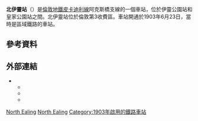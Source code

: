 {{TfL Translations}}
{{Infobox London station
| name             = 北伊靈<br />North Ealing
| symbol           = underground
| manager          = [[倫敦地鐵|倫敦地鐵]]
| locale           = [[伊靈|伊靈]]
| borough          = [[伊靈區|伊靈區]]
| platforms        = 2
| fare_zone        = 3
| image_name       = North Ealing stn building.JPG
| latitude         = {{decdeg|51|31|03|N|4}}
| longitude        = {{decdeg|0|17|19|W|4}}
| original         = [[區域鐵路|區域鐵路]]
<!--
| tubeexits06      = 0.894 
| tubeexits07      = {{decrease}} 0.870
| tubeexits08      = {{increase}} 0.920
| tubeexits09      = {{increase}} 0.93-->
| listing_grade    = II
| listing_entry    = 1390751
| listing_reference= <ref name="eh_1390751">{{cite web | url=http://list.english-heritage.org.uk/resultsingle.aspx?uid=1390751 | title=North Ealing London Regional Transport Underground Station | work=The National Heritage List for England | publisher=[[English_Heritage|English Heritage]] | archiveurl=https://web.archive.org/web/20140502030202/http://list.english-heritage.org.uk/resultsingle.aspx?uid=1390751 | archivedate=2014-05-02 | deadurl=yes | accessdate=2016-03-01 }}<!-- /CC2Bw --></ref>
| listing_start    = 30 October 2003
}}
'''北伊靈站'''（{{lang-en|North Ealing tube station}}）是[[倫敦地鐵|倫敦地鐵]][[皮卡迪利線|皮卡迪利線]]阿克斯橋支線的一個車站，位於伊靈公園站和皇家公園站之間。北伊靈站位於倫敦第3收費區。車站開通於1903年6月23日，當時是區域鐵路的車站。
==參考資料==
{{reflist}}

==外部連結==
{{commons category|North Ealing tube station}}
* {{cite web |url=http://www.ltmcollection.org/photos/results/results.html?IXsearch=North+Ealing&button=GO%21 |title=North Ealing |publisher=London Transport Museum |work=Photographic Archive |archiveurl=https://web.archive.org/web/20140221104932/http://www.ltmcollection.org/photos/results/results.html?IXsearch=North+Ealing&button=GO%21 |archivedate=2014-02-21 |deadurl=no |accessdate=2016-03-01 }}
** {{ltmcollection|b2/i00007b2.jpg|North Ealing station, circa 1907}}
** {{ltmcollection|nb/i00005nb.jpg|Platforms, 1940}}
** {{ltmcollection|95/9886495.jpg|North Ealing station, 1958}}

{{倫敦地鐵皮卡迪利線}}

[[Category:皮卡迪利線車站|North Ealing]]
[[Category:伊靈區鐵路車站|North Ealing]]
[[Category:1903年啟用的鐵路車站|Category:1903年啟用的鐵路車站]]